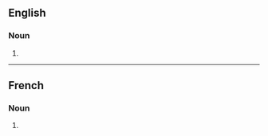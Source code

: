 ==English==

===Noun===
{{head|en|noun plural form}}

# {{plural of|cheval de frise|lang=en}}

----

==French==

===Noun===
{{head|fr|noun plural form|g=m}}

# {{plural of|cheval de frise|lang=fr}}